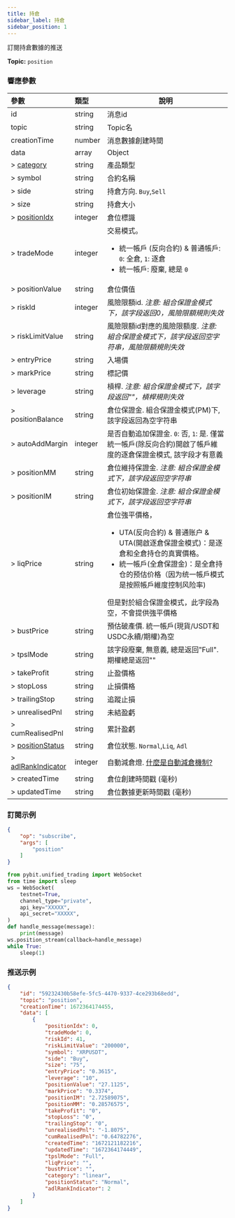 ```yaml
---
title: 持倉
sidebar_label: 持倉
sidebar_position: 1
---
```


訂閱持倉數據的推送

**Topic:** `position`

### 響應參數
| 參數 | 類型 | 說明|
|:----- |:-----|----- |
|id |string |消息id|
|topic |string |Topic名 |
|creationTime |number |消息數據創建時間 |
|data |array |Object |
|> [category](../../enum#category) |string |產品類型|
|> symbol |string |合約名稱 |
|> side |string |持倉方向. `Buy`,`Sell` |
|> size |string |持倉大小 |
|> [positionIdx](../../enum#positionidx) |integer |倉位標識|
|> tradeMode| integer | 交易模式。<ul><li>統一帳戶 (反向合約) & 普通帳戶: `0`: 全倉, `1`: 逐倉</li><li>統一帳戶: 廢棄, 總是 `0`</li></ul> |
|> positionValue |string |倉位價值 |
|> riskId |integer |風險限額id. _注意: 組合保證金模式下，該字段返回0，風險限額規則失效_|
|> riskLimitValue |string |風險限額id對應的風險限額度. _注意: 組合保證金模式下，該字段返回空字符串，風險限額規則失效_|
|> entryPrice |string |入場價 |
|> markPrice |string |標記價 |
|> leverage |string |槓桿. _注意: 組合保證金模式下，該字段返回""，槓桿規則失效_|
|> positionBalance | string  |倉位保證金. 組合保證金模式(PM)下, 該字段返回為空字符串 |
|> autoAddMargin | integer |是否自動追加保證金. `0`: 否, `1`: 是. 僅當統一帳戶(除反向合約)開啟了帳戶維度的逐倉保證金模式, 該字段才有意義 |
|> positionMM |string |倉位維持保證金. _注意: 組合保證金模式下，該字段返回空字符串_|
|> positionIM |string |倉位初始保證金. _注意: 組合保證金模式下，該字段返回空字符串_|
|> liqPrice| string  | 倉位強平價格，<ul><li>UTA(反向合約) & 普通账户 & UTA(開啟逐倉保證金模式)：是逐倉和全倉持仓的真實價格。</li><li>統一帳戶(全倉保證金)：是全倉持仓的预估价格（因为统一帳戶模式是按照帳戶維度控制风险率)</li></ul>但是對於組合保證金模式，此字段為空，不會提供強平價格 |
|> bustPrice |string |預估破產價. 統一帳戶(現貨/USDT和USDC永續/期權)為空 |
|> tpslMode |string |該字段廢棄, 無意義, 總是返回"Full". 期權總是返回"" |
|> takeProfit |string |止盈價格 |
|> stopLoss |string |止損價格 |
|> trailingStop |string |追蹤止損|
|> unrealisedPnl |string |未結盈虧 |
|> cumRealisedPnl |string |累計盈虧 |
|> [positionStatus](../../enum#positionstatus) |string |倉位狀態. `Normal`,`Liq`, `Adl` |
|> [adlRankIndicator](../../enum#adlrankindicator) |integer |自動減倉燈. <a href="https://www.bybit.com/zh-TW/help-center/s/article/What-is-Auto-Deleveraging-ADL">什麼是自動減倉機制?</a>|
|> createdTime |string |倉位創建時間戳 (毫秒) |
|> updatedTime |string |倉位數據更新時間戳 (毫秒) |

### 訂閱示例
```json
{
    "op": "subscribe",
    "args": [
        "position"
    ]
}
```

```python
from pybit.unified_trading import WebSocket
from time import sleep
ws = WebSocket(
    testnet=True,
    channel_type="private",
    api_key="XXXXX",
    api_secret="XXXXX",
)
def handle_message(message):
    print(message)
ws.position_stream(callback=handle_message)
while True:
    sleep(1)
```

### 推送示例

```json
{
    "id": "59232430b58efe-5fc5-4470-9337-4ce293b68edd",
    "topic": "position",
    "creationTime": 1672364174455,
    "data": [
        {
            "positionIdx": 0,
            "tradeMode": 0,
            "riskId": 41,
            "riskLimitValue": "200000",
            "symbol": "XRPUSDT",
            "side": "Buy",
            "size": "75",
            "entryPrice": "0.3615",
            "leverage": "10",
            "positionValue": "27.1125",
            "markPrice": "0.3374",
            "positionIM": "2.72589075",
            "positionMM": "0.28576575",
            "takeProfit": "0",
            "stopLoss": "0",
            "trailingStop": "0",
            "unrealisedPnl": "-1.8075",
            "cumRealisedPnl": "0.64782276",
            "createdTime": "1672121182216",
            "updatedTime": "1672364174449",
            "tpslMode": "Full",
            "liqPrice": "",
            "bustPrice": "",
            "category": "linear",
            "positionStatus": "Normal",
            "adlRankIndicator": 2
        }
    ]
}
```

